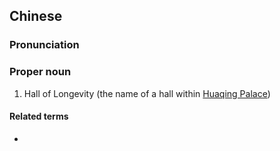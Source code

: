 {{also|长生殿}}
==Chinese==
{{zh-forms|s=长生殿|type=21}}

===Pronunciation===
{{zh-pron
|m=Chángshēng Diàn
|cat=pn
}}

===Proper noun===
{{zh-proper noun}}

# {{lb|zh|archaic}} Hall of Longevity (the name of a hall within [[華清|Huaqing Palace]])

====Related terms====
* {{l|zh|華清}}